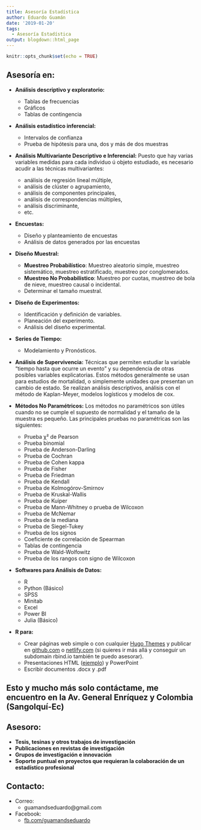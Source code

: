 ```yaml
---
title: Asesoría Estadística
author: Eduardo Guamán
date: '2019-01-20'
tags:
  - Asesoría Estadística
output: blogdown::html_page
---
```


```r
knitr::opts_chunk$set(echo = TRUE)

```

## Asesoría en:

* **Análisis descriptivo y exploratorio:** 
  - Tablas de frecuencias
  - Gráficos
  - Tablas de contingencia

* **Análisis estadístico inferencial:** 
  - Intervalos de confianza
  - Prueba de hipótesis para una, dos y más de dos muestras

+ **Análisis Multivariante Descriptivo e Inferencial:** 
Puesto que hay varias variables medidas para cada individuo ú objeto estudiado, es necesario acudir a las técnicas multivariantes:
  - análisis de regresión lineal múltiple,
  - análisis de clúster o agrupamiento,
  - análisis de componentes principales,
  - análisis de correspondencias múltiples,
  - análisis discriminante,
  - etc.

+ **Encuestas:** 
  - Diseño y planteamiento de encuestas
  - Análisis de datos generados por las encuestas

+ **Diseño Muestral:** 
  - __Muestreo Probabilístico__: Muestreo aleatorio simple, muestreo sistemático, muestreo estratificado, muestreo por conglomerados.
  - __Muestreo No Probabilístico__: Muestreo por cuotas, muestreo de bola de nieve, muestreo causal o incidental.
  - Determinar el tamaño muestral.

+ **Diseño de Experimentos:** 
  - Identificación y definición de variables.
  - Planeación del experimento.
  - Análisis del diseño experimental.
  
+ **Series de Tiempo:** 
  - Modelamiento y Pronósticos.

+ **Análisis de Supervivencia:** 
Técnicas que permiten estudiar la variable “tiempo hasta que ocurre un evento” y su dependencia de otras posibles variables explicatorias. Estos métodos generalmente se usan para estudios de mortalidad, o simplemente unidades que presentan un cambio de estado. Se realizan análisis descriptivos, análisis con el método de Kaplan-Meyer, modelos logísticos y modelos de cox.

+ **Métodos No Paramétricos:** 
Los métodos no paramétricos son útiles cuando no se cumple el supuesto de normalidad y el tamaño de la muestra es pequeño. Las principales pruebas no paramétricas son las siguientes:
  - Prueba χ² de Pearson
  - Prueba binomial
  - Prueba de Anderson-Darling
  - Prueba de Cochran
  - Prueba de Cohen kappa
  - Prueba de Fisher
  - Prueba de Friedman
  - Prueba de Kendall
  - Prueba de Kolmogórov-Smirnov
  - Prueba de Kruskal-Wallis
  - Prueba de Kuiper
  - Prueba de Mann-Whitney o prueba de Wilcoxon
  - Prueba de McNemar
  - Prueba de la mediana
  - Prueba de Siegel-Tukey
  - Prueba de los signos
  - Coeficiente de correlación de Spearman
  - Tablas de contingencia
  - Prueba de Wald-Wolfowitz
  - Prueba de los rangos con signo de Wilcoxon

+ **Softwares para Análisis de Datos:** 
  - R
  - Python (Básico)
  - SPSS
  - Minitab
  - Excel
  - Power BI
  - Julia (Básico)

+ **R para:** 
  - Crear páginas web simple o con cualquier [Hugo Themes](https://themes.gohugo.io/) y publicar en [github.com](https://github.com/) o [netlify.com](https://www.netlify.com/) (si quieres ir más allá y conseguir un subdomain rbind.io también te puedo asesorar).
  - Presentaciones HTML ([ejemplo](https://guamandseduardo.rbind.io/slides/plots-ggplot2.html#1)) y PowerPoint
  - Escribir documentos .docx y .pdf

## Esto y mucho más solo contáctame, me encuentro en la Av. General Enríquez y Colombia (Sangolquí-Ec)

## Asesoro:

+ **Tesis, tesinas y otros trabajos de investigación**
+ **Publicaciones en revistas de investigación**
+ **Grupos de investigación e innovación**
+ **Soporte puntual en proyectos que requieran la colaboración de un estadístico profesional**

## Contacto:

* Correo: 
    * guamandseduardo@gmail.com
* Facebook:
    * [fb.com/guamandseduardo](https://www.facebook.com/guamandseduardo)
